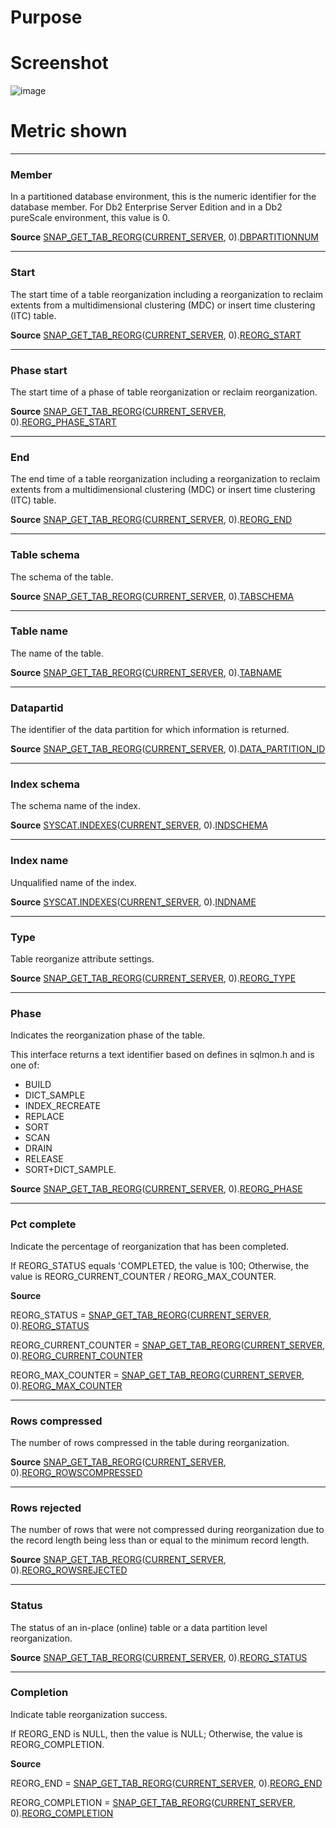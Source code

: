 # Purpose

# Screenshot
![image](./images/reorg.png)


# Metric shown


<hr />

### Member

In a partitioned database environment, this is the numeric identifier for the database member. For Db2 Enterprise Server Edition and in a Db2 pureScale environment, this value is 0.

**Source** [SNAP_GET_TAB_REORG](https://www.ibm.com/docs/en/db2/11.5?topic=views-snap-get-tab-reorg-table-reorganization-snapshot)([CURRENT_SERVER](https://www.ibm.com/docs/en/db2-for-zos/11?topic=registers-current-server), 0).[DBPARTITIONNUM](https://www.ibm.com/docs/en/db2/11.5?topic=reference-d#r0056242)


<hr />

### Start

The start time of a table reorganization including a reorganization to reclaim extents from a multidimensional clustering (MDC) or insert time clustering (ITC) table.

**Source** [SNAP_GET_TAB_REORG](https://www.ibm.com/docs/en/db2/11.5?topic=views-snap-get-tab-reorg-table-reorganization-snapshot)([CURRENT_SERVER](https://www.ibm.com/docs/en/db2-for-zos/11?topic=registers-current-server), 0).[REORG_START](https://www.ibm.com/docs/en/db2/11.5?topic=reference-r#r0007561)


<hr />

### Phase start

The start time of a phase of table reorganization or reclaim reorganization. 

**Source** [SNAP_GET_TAB_REORG](https://www.ibm.com/docs/en/db2/11.5?topic=views-snap-get-tab-reorg-table-reorganization-snapshot)([CURRENT_SERVER](https://www.ibm.com/docs/en/db2-for-zos/11?topic=registers-current-server), 0).[REORG_PHASE_START](https://www.ibm.com/docs/en/db2/11.5?topic=reference-r#r0007563)



<hr />

### End

The end time of a table reorganization including a reorganization to reclaim extents from a multidimensional clustering (MDC) or insert time clustering (ITC) table.

**Source** [SNAP_GET_TAB_REORG](https://www.ibm.com/docs/en/db2/11.5?topic=views-snap-get-tab-reorg-table-reorganization-snapshot)([CURRENT_SERVER](https://www.ibm.com/docs/en/db2-for-zos/11?topic=registers-current-server), 0).[REORG_END](https://www.ibm.com/docs/en/db2/11.5?topic=reference-r#r0007562)


<hr />

### Table schema

The schema of the table.

**Source** [SNAP_GET_TAB_REORG](https://www.ibm.com/docs/en/db2/11.5?topic=views-snap-get-tab-reorg-table-reorganization-snapshot)([CURRENT_SERVER](https://www.ibm.com/docs/en/db2-for-zos/11?topic=registers-current-server), 0).[TABSCHEMA](https://www.ibm.com/docs/en/db2/11.5?topic=reference-t#r0001311)



<hr />

### Table name

The name of the table.

**Source** [SNAP_GET_TAB_REORG](https://www.ibm.com/docs/en/db2/11.5?topic=views-snap-get-tab-reorg-table-reorganization-snapshot)([CURRENT_SERVER](https://www.ibm.com/docs/en/db2-for-zos/11?topic=registers-current-server), 0).[TABNAME](https://www.ibm.com/docs/en/db2/11.5?topic=reference-t#r0001310)




<hr />

### Datapartid


The identifier of the data partition for which information is returned.

**Source** [SNAP_GET_TAB_REORG](https://www.ibm.com/docs/en/db2/11.5?topic=views-snap-get-tab-reorg-table-reorganization-snapshot)([CURRENT_SERVER](https://www.ibm.com/docs/en/db2-for-zos/11?topic=registers-current-server), 0).[DATA_PARTITION_ID](https://www.ibm.com/docs/en/db2/11.5?topic=reference-d#r0021132)



<hr />

### Index schema

The schema name of the index.

**Source** [SYSCAT.INDEXES](https://www.ibm.com/docs/en/db2/11.5?topic=views-syscatindexes)([CURRENT_SERVER](https://www.ibm.com/docs/en/db2-for-zos/11?topic=registers-current-server), 0).[INDSCHEMA](https://www.ibm.com/docs/en/db2/11.5?topic=views-syscatindexes)



<hr />

### Index name

Unqualified name of the index.

**Source** [SYSCAT.INDEXES](https://www.ibm.com/docs/en/db2/11.5?topic=views-syscatindexes)([CURRENT_SERVER](https://www.ibm.com/docs/en/db2-for-zos/11?topic=registers-current-server), 0).[INDNAME](https://www.ibm.com/docs/en/db2/11.5?topic=views-syscatindexes)


<hr />

### Type

Table reorganize attribute settings.

**Source** [SNAP_GET_TAB_REORG](https://www.ibm.com/docs/en/db2/11.5?topic=views-snap-get-tab-reorg-table-reorganization-snapshot)([CURRENT_SERVER](https://www.ibm.com/docs/en/db2-for-zos/11?topic=registers-current-server), 0).[REORG_TYPE](https://www.ibm.com/docs/en/db2/11.5?topic=reference-r#r0007566)



<hr />

### Phase

Indicates the reorganization phase of the table. 

This interface returns a text identifier based on defines in sqlmon.h and is one of:
* BUILD
* DICT_SAMPLE
* INDEX_RECREATE
* REPLACE
* SORT
* SCAN
* DRAIN
* RELEASE
* SORT+DICT_SAMPLE.

**Source** [SNAP_GET_TAB_REORG](https://www.ibm.com/docs/en/db2/11.5?topic=views-snap-get-tab-reorg-table-reorganization-snapshot)([CURRENT_SERVER](https://www.ibm.com/docs/en/db2-for-zos/11?topic=registers-current-server), 0).[REORG_PHASE](https://www.ibm.com/docs/en/db2/11.5?topic=reference-r#r0007933)



<hr />

### Pct complete

Indicate the percentage of reorganization that has been completed.

If REORG_STATUS equals 'COMPLETED, the value is 100;
Otherwise, the value is REORG_CURRENT_COUNTER / REORG_MAX_COUNTER.

**Source**

REORG_STATUS = [SNAP_GET_TAB_REORG](https://www.ibm.com/docs/en/db2/11.5?topic=views-snap-get-tab-reorg-table-reorganization-snapshot)([CURRENT_SERVER](https://www.ibm.com/docs/en/db2-for-zos/11?topic=registers-current-server), 0).[REORG_STATUS](https://www.ibm.com/docs/en/db2/11.5?topic=reference-r#r0007568)

REORG_CURRENT_COUNTER = [SNAP_GET_TAB_REORG](https://www.ibm.com/docs/en/db2/11.5?topic=views-snap-get-tab-reorg-table-reorganization-snapshot)([CURRENT_SERVER](https://www.ibm.com/docs/en/db2-for-zos/11?topic=registers-current-server), 0).[REORG_CURRENT_COUNTER](https://www.ibm.com/docs/en/db2/11.5?topic=reference-r#r0007564)

REORG_MAX_COUNTER = [SNAP_GET_TAB_REORG](https://www.ibm.com/docs/en/db2/11.5?topic=views-snap-get-tab-reorg-table-reorganization-snapshot)([CURRENT_SERVER](https://www.ibm.com/docs/en/db2-for-zos/11?topic=registers-current-server), 0).[REORG_MAX_COUNTER](https://www.ibm.com/docs/en/db2/11.5?topic=reference-r#r0007565)



<hr />

### Rows compressed

The number of rows compressed in the table during reorganization.

**Source** [SNAP_GET_TAB_REORG](https://www.ibm.com/docs/en/db2/11.5?topic=views-snap-get-tab-reorg-table-reorganization-snapshot)([CURRENT_SERVER](https://www.ibm.com/docs/en/db2-for-zos/11?topic=registers-current-server), 0).[REORG_ROWSCOMPRESSED](https://www.ibm.com/docs/en/db2/11.5?topic=reference-r#r0022767)


<hr />

### Rows rejected

The number of rows that were not compressed during reorganization due to the record length being less than or equal to the minimum record length.

**Source** [SNAP_GET_TAB_REORG](https://www.ibm.com/docs/en/db2/11.5?topic=views-snap-get-tab-reorg-table-reorganization-snapshot)([CURRENT_SERVER](https://www.ibm.com/docs/en/db2-for-zos/11?topic=registers-current-server), 0).[REORG_ROWSREJECTED](https://www.ibm.com/docs/en/db2/11.5?topic=reference-r#r0022768)


<hr />

### Status

The status of an in-place (online) table or a data partition level reorganization. 

**Source** [SNAP_GET_TAB_REORG](https://www.ibm.com/docs/en/db2/11.5?topic=views-snap-get-tab-reorg-table-reorganization-snapshot)([CURRENT_SERVER](https://www.ibm.com/docs/en/db2-for-zos/11?topic=registers-current-server), 0).[REORG_STATUS](https://www.ibm.com/docs/en/db2/11.5?topic=reference-r#r0007568)



<hr />

### Completion

Indicate table reorganization success.

If REORG_END is NULL, then the value is NULL;
Otherwise, the value is REORG_COMPLETION.


**Source**

REORG_END = [SNAP_GET_TAB_REORG](https://www.ibm.com/docs/en/db2/11.5?topic=views-snap-get-tab-reorg-table-reorganization-snapshot)([CURRENT_SERVER](https://www.ibm.com/docs/en/db2-for-zos/11?topic=registers-current-server), 0).[REORG_END](https://www.ibm.com/docs/en/db2/11.5?topic=reference-r#r0007562)

REORG_COMPLETION = [SNAP_GET_TAB_REORG](https://www.ibm.com/docs/en/db2/11.5?topic=views-snap-get-tab-reorg-table-reorganization-snapshot)([CURRENT_SERVER](https://www.ibm.com/docs/en/db2-for-zos/11?topic=registers-current-server), 0).[REORG_COMPLETION](https://www.ibm.com/docs/en/db2/11.5?topic=reference-r#r0007569)


